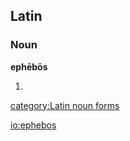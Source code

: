 ==Latin==
===Noun===
'''ephēbōs''' {{m}}
# {{inflection of|ephebus#Latin|ephēbus|acc|p}}

[[category:Latin noun forms]]

[[io:ephebos]]